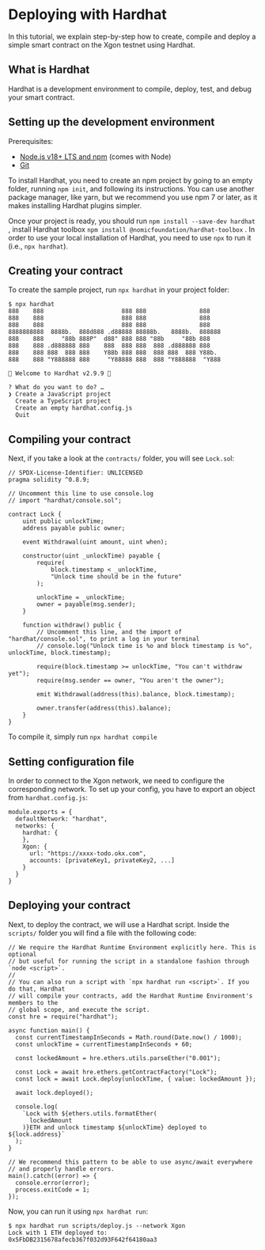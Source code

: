# Deploying with Hardhat
In this tutorial, we explain step-by-step how to create, compile and deploy a simple smart contract on the Xgon testnet using Hardhat.

## What is Hardhat
Hardhat is a development environment to compile, deploy, test, and debug your smart contract.

## Setting up the development environment
Prerequisites:
- [Node.js v18+ LTS and npm](https://nodejs.org/en "Node.js v18+ LTS and npm") (comes with Node)
- [Git](https://git-scm.com/ "Git")

To install Hardhat, you need to create an npm project by going to an empty folder, running `npm init`, and following its instructions. You can use another package manager, like yarn, but we recommend you use npm 7 or later, as it makes installing Hardhat plugins simpler. 

Once your project is ready, you should run `npm install --save-dev hardhat` , install Hardhat toolbox `npm install @nomicfoundation/hardhat-toolbox` . In order to use your local installation of Hardhat, you need to use `npx` to run it (i.e., `npx hardhat`).

## Creating your contract
To create the sample project, run `npx hardhat` in your project folder:
```
$ npx hardhat
888    888                      888 888               888
888    888                      888 888               888
888    888                      888 888               888
8888888888  8888b.  888d888 .d88888 88888b.   8888b.  888888
888    888     "88b 888P"  d88" 888 888 "88b     "88b 888
888    888 .d888888 888    888  888 888  888 .d888888 888
888    888 888  888 888    Y88b 888 888  888 888  888 Y88b.
888    888 "Y888888 888     "Y88888 888  888 "Y888888  "Y888

👷 Welcome to Hardhat v2.9.9 👷

? What do you want to do? …
❯ Create a JavaScript project
  Create a TypeScript project
  Create an empty hardhat.config.js
  Quit
```
## Compiling your contract
Next, if you take a look at the `contracts/` folder, you will see `Lock.so`l:
```
// SPDX-License-Identifier: UNLICENSED
pragma solidity ^0.8.9;

// Uncomment this line to use console.log
// import "hardhat/console.sol";

contract Lock {
    uint public unlockTime;
    address payable public owner;

    event Withdrawal(uint amount, uint when);

    constructor(uint _unlockTime) payable {
        require(
            block.timestamp < _unlockTime,
            "Unlock time should be in the future"
        );

        unlockTime = _unlockTime;
        owner = payable(msg.sender);
    }

    function withdraw() public {
        // Uncomment this line, and the import of "hardhat/console.sol", to print a log in your terminal
        // console.log("Unlock time is %o and block timestamp is %o", unlockTime, block.timestamp);

        require(block.timestamp >= unlockTime, "You can't withdraw yet");
        require(msg.sender == owner, "You aren't the owner");

        emit Withdrawal(address(this).balance, block.timestamp);

        owner.transfer(address(this).balance);
    }
}
```
To compile it, simply run `npx hardhat compile`

## Setting configuration file
In order to connect to the Xgon network, we need to configure the corresponding network.
To set up your config, you have to export an object from `hardhat.config.js`:
```
module.exports = {
  defaultNetwork: "hardhat",
  networks: {
    hardhat: {
    },
    Xgon: {
      url: "https://xxxx-todo.okx.com",
      accounts: [privateKey1, privateKey2, ...]
    }
  }
}
```
## Deploying your contract
Next, to deploy the contract, we will use a Hardhat script. Inside the `scripts/` folder you will find a file with the following code:
```
// We require the Hardhat Runtime Environment explicitly here. This is optional
// but useful for running the script in a standalone fashion through `node <script>`.
//
// You can also run a script with `npx hardhat run <script>`. If you do that, Hardhat
// will compile your contracts, add the Hardhat Runtime Environment's members to the
// global scope, and execute the script.
const hre = require("hardhat");

async function main() {
  const currentTimestampInSeconds = Math.round(Date.now() / 1000);
  const unlockTime = currentTimestampInSeconds + 60;

  const lockedAmount = hre.ethers.utils.parseEther("0.001");

  const Lock = await hre.ethers.getContractFactory("Lock");
  const lock = await Lock.deploy(unlockTime, { value: lockedAmount });

  await lock.deployed();

  console.log(
    `Lock with ${ethers.utils.formatEther(
      lockedAmount
    )}ETH and unlock timestamp ${unlockTime} deployed to ${lock.address}`
  );
}

// We recommend this pattern to be able to use async/await everywhere
// and properly handle errors.
main().catch((error) => {
  console.error(error);
  process.exitCode = 1;
});
```
Now, you can run it using `npx hardhat run`:
```
$ npx hardhat run scripts/deploy.js --network Xgon
Lock with 1 ETH deployed to: 0x5FbDB2315678afecb367f032d93F642f64180aa3
```